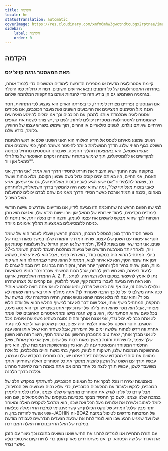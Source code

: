 ```yaml
---
title: הקדמה
locale: he
statusTranslation: automatic
coverImage: https://res.cloudinary.com/xmfm6mhw3gwctndtcubgx2rptnae/image/upload/v1741354450/small_cover_tratado_esoterico_de_astrologia_hermetica_6210a35442.webp
sidebar:
    label: הקדמה
    order: 0
---
```

## הקדמה

### מאת המאסטר גרגה קויצ'ינס

קיימת אסטרולוגיה מדעית או מספרית הדורשת לימודים ממושכים כדי ללמוד אותה, בעזרתה האסטרולוגים של כל הזמנים ניבאו אירועים חשובים. דמויות גדולות כמו היטלר בגרמניה השתמשו גם הן בידע הזה כדי להנחות אותם בהתקפות המלחמה שלהם.

אנו הגנוסטים נפרדים מצורת לימוד זו, כי בעזרתה האדם הוא צעצוע לפי התחזיות, חסר הגנה מול הסימנים המציינים את הריבועים השונים ואת מעבר הכוכבים, אנו מכירים אסטרולוגיה שמלמדת אותנו לתמרן עם הכוכבים וכך אנו יכולים להימנע מאירועים שהמומחים לאסטרולוגיה מספרית יכולים לחזות. לשם כך, יש צורך לשנות את הגופים הירחיים שאיתם נולדנו, לגופים סולאריים או זוהרים, תוך שימוש בשורש עצמו של ההוויה, כלומר, בזרע שלנו.

האויב שמונע מאיתנו לטפס אל הידע האלוהי הוא האני השטני שלנו או ראש הלגיונות השולט בגוף הפיזי שלנו. הדרך המושלמת ביותר להיפטר משומר הסף, כפי שמכנים אותו אנשי השמאל, היא באמצעות תהליך החניכה, שעבורנו הגנוסטים מתחיל בכניסה למקדשים או ללומסיאלים, תוך שימוש בתורות שמנחה ומקדם האווטאר של מזל דלי "סמאל און ויור".

בתקופה שבה החניך ישוע העביר את תורתו לחסידי הדרך הוא אמר: "אני הדרך, אני האמת, אני החיים, היו באותם ימים קוסם גדול בשם שמעון הקוסם, מלא כוחות ועושר רב, שאמר לתלמידיו: "אם ישוע הגיע לאביו בזכות מעלותיו שלו, גם אני שמעון, אגיע לאבי בזכות מעלותיי שלי", ומה שהוא עשה היה להמשיך בדרך השמאלית, ולהתרחק מאהובו, סכנה זו תמיד אורבת כאשר חסידי הדרך מאמינים שהם לבדם יכולים להתעלות מעל השביל.

למי שזו הפעם הראשונה שהחוכמה הזו מגיעה לידיו, אנו מודיעים שנדרשים שישה חודשי לימודים מקדימים, לימוד יצירותיו של סמאל און ויור ויישום הידע שלו, ואז אם הוא נותן הוכחות לכך שהוא מבקש להגשים את עצמו לעומק, ורוצה חיים נעלה יותר, אז ניתנת לו כניסה ללומסיאלים באמצעות תהליך אימונים מיוחד.

כאשר חסיד הדרך מוכן למסלול המבחן, המבחן הראשון שעליו לעבור הוא של שומר הסף או עימות עם השטן שלו עצמו, שהיה המדריך והמורה שלנו במשך מאות רבות של שנים. אני זוכר שאי שם בשנת 1949, תלמיד של אז הכהן הגדול של תעלומות קטנות און ויור, ולאחר יותר מארבעה חודשים של צניעות מוחלטת הועמד למבחן השומר ב-27 ביולי. המתחיל ההוא היה במקום בודד, הוא היה פנימי, אבל הוא לא ידע זאת, כשהוא זימן את שומר הסף, הוא לא איחר לבוא, המתחיל ההוא סיפר שבהתחלה הוא חש קור מוות, הזמן שהיה בהיר הלך והחשיך יותר ויותר, והקור הזה גבר וגם ריח מבחיל שגרם לו לרעוד באימה, הוא חש רצון לברוח, אבל הכוח המשיחי שכבר צבר בגופו באמצעות ההמרה האלכימית, ארקנו A. Z. F., נתן לו אומץ להישאר במקום הלא רצוי הזה. לפתע הוא ראה חיה מגיעה לעברו בדמות קוף, שעיר לחלוטין, עם קרניים על מצחו שזרחו וצלצלו כשהם זזו, עם אף ופה כמו של פרדה, והיא אמרה לו: אז אתה רוצה לנטוש אותי? ככה אתה משלם לי על כל כך הרבה שעזרתי לך? אתה מחליף אותי באיש הזה שאתה לא מכיר? והוא ענה לה מלא אימה שהוא נוטש אותה, החיה הסתערה עליו בגישה של התקפה, המתחיל כישף אותו, אבל שום דבר לא עזר לכישוף החלש ההוא של אדם חלש ומפוחד, אבל הוא נזכר שהוא היה צ'לה של ישו וכישף אותו בשם ישו וכך הוא נסוג מעט, בכל פעם שהוא הסתער עליו, הוא ביקש הגנה מישו ומהמאסטרים האהובים שלו ואמר לו: אתה כבר לא יכול נגדי, אני אנצח אותך והחיה נסוגה כשהיא משמיעה איומים מכל הסוגים. חוסר השקט של אותו תלמיד היה עצום, מכיוון שהכהן הגדול יצא לכיוון עיר אחרת וזה דרש לפחות שלושה ימים של היעדרות, אבל כשחזר הוא שאל אותו והוא ענה לו: אני מברך אותך, יצאת טוב מהמבחן הראשון עם שומר הסף, היצור הזה הוא השטן שלך עצמך, לו שירתת והזנת במשך מאות רבות של שנים, ואיך אני מזין אותו?, שאל התלמיד המפוחד והמאסטר ענה לו, הוא ניזון מהתשוקות הנמוכות שלך, הוא ניזון מהתשוקות הנמוכות שלנו, תשוקות חולניות, ניאוף, בתי בושת וחיים מלוכלכים, כל אלה מהווים את סוחרי המקדש שעליהם דיבר איתנו ישו, הם סוחרים במקדש שלנו עצמנו, עכשיו תורך עם השוט של הרצון להוציא מתוכך את כל הסוחרים האלה שהחזיקו אותך משועבד לשטן, עכשיו תורך לנצח כל אחד מהם אם אתה באמת רוצה להיפטר מהרוע וללכת בדרך הלבנה.

באמצעות יצירה זו נוכל לבקר את כל הגאונים הכוכביים, להשתתף במקדש הלב של הכוכבים, לבקש ולעבוד עם המלאכים הכוכביים, כדי שלא נהיה צעצועים של הנסיבות, אבל קודם כל עלינו לגרש את הסוחרים מהמקדש שלנו עצמנו, עלינו ללמוד לתמרן במזבח שלנו עצמנו. לשם כך החסיד מבקר בקביעות בטקסים של הלומסיאלים; שם הוא לומד לאהוב ולשרת את אלוהים מעל הכל ואת שכנו, הוא מתרגל לטקסים האלה ומאוחר יותר מבין שלכל המידע של טקס הפולחן יש קשר אינטימי למזבח החי ומגלה נפלאות שאי אפשר להודות בהן. ה-JACHIN וה-BOAZ של המזבחות נדרשים לטיפול במזבח שלו ועד שמגיע הרגע שבו הוא לומד לתת את שבעת הצעדים הנדרשים לעבודה מודעת במזבח של האל החי ובנוכחות האלה המבורכת.

עם תורת התחייה אנו לומדים להרוג את התיש שאנו נושאים בתוכנו וכך ניצור עם הזמן את העדר של שה הפסחא. כך אנו משתחררים מאדון הזמן כדי לחיות קיום אינסופי מלא אושר נצחי.

